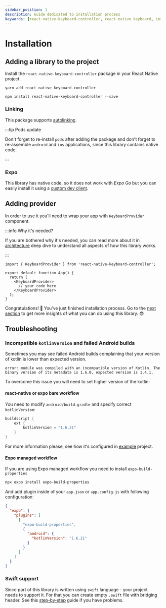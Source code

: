 ```yaml
---
sidebar_position: 1
description: Guide dedicated to installation process
keywords: [react-native-keyboard-controller, react-native keyboard, installation, setup, keyboard handling, keyboard animation, keyboard movement, troubleshooting]
---
```



# Installation

## Adding a library to the project

Install the `react-native-keyboard-controller` package in your React Native project.

<Tabs>
<TabItem value="yarn" label="YARN" default>

```shell
yarn add react-native-keyboard-controller
```

</TabItem>
<TabItem value="npm" label="NPM">

```shell
npm install react-native-keyboard-controller --save
```

</TabItem>
</Tabs>

### Linking

This package supports [autolinking](https://github.com/react-native-community/cli/blob/master/docs/autolinking.md).

:::tip Pods update

Don't forget to re-install `pods` after adding the package and don't forget to re-assemble `android` and `ios` applications, since this library contains native code.

:::

### Expo

This library has native code, so it does not work with _Expo Go_ but you can easily install it using a [custom dev client](https://docs.expo.dev/development/getting-started/).

## Adding provider

In order to use it you'll need to wrap your app with `KeyboardProvider` component.

:::info Why it's needed?

If you are bothered why it's needed, you can read more about it in [architecture](./recipes/platform-differences.md) deep dive to understand all aspects of how this library works.

:::

```tsx
import { KeyboardProvider } from 'react-native-keyboard-controller';

export default function App() {
  return (
    <KeyboardProvider>
      // your code here
    </KeyboardProvider>
  );
}
```

Congratulations! 🎉 You've just finished installation process. Go to the [next section](./guides/first-animation.md) to get more insights of what you can do using this library. 😎

## Troubleshooting

### Incompatible `kotlinVersion` and failed Android builds

Sometimes you may see failed Android builds complaining that your version of kotlin is lower than expected version.

`error: module was compiled with an incompatible version of Kotlin. The binary version of its metadata is 1.6.0, expected version is 1.4.1.`

To overcome this issue you will need to set higher version of the kotlin:

#### react-native or expo bare workflow

You need to modify `android/build.gradle` and specify correct `kotlinVersion`:

```java
buildscript {
    ext {
        kotlinVersion = "1.6.21"
    }
}
```

For more information please, see how it's configured in [example](https://github.com/kirillzyusko/react-native-keyboard-controller/blob/9d0e63712a2f55dab0f6f3f95398567bb9ca1efa/example/android/build.gradle#L9) project.

#### Expo managed workflow

If you are using Expo managed workflow you need to install `expo-build-properties`

```sh
npx expo install expo-build-properties
```

And add plugin inside of your `app.json` or `app.config.js` with following configuration:

```json
{
  "expo": {
    "plugins": [
      [
        "expo-build-properties",
        {
          "android": {
            "kotlinVersion": "1.6.21"
          }
        }
      ]
    ]
  }
}
```

### Swift support

Since part of this library is written using `swift` language - your project needs to support it. For that you can create empty `.swift` file with bridging header. See this [step-by-step](https://stackoverflow.com/a/56176956/9272042) guide if you have problems.

